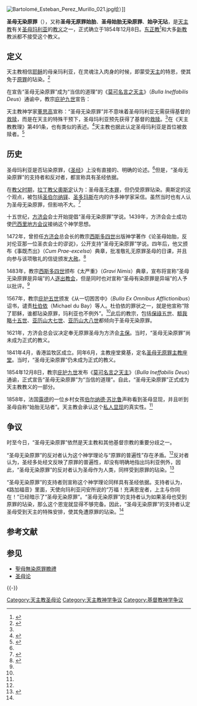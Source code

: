 [[File:Bartolomé_Esteban_Perez_Murillo_021.jpg|thumb]]绘）]]

'''圣母无染原罪'''（{{lang-la|Immaculata Conceptio}}），又称'''圣母无原罪始胎'''、'''圣母始胎无染原罪'''、'''始孕无玷'''，是[[天主教|天主教]]有关[[馬利亞_(耶穌的母親)|圣母玛利亚]]的[[宗教教義|教义]]之一，正式确立于1854年12月8日。[[正教會|东正教]]<ref name="orthodox">{{Cite web|title=正教與異端——原罪|url=http://www.orthodox.cn/catechesis/potapov/07tw.htm|accessdate=2018-07-21|publisher=中国正教会|archive-date=2020-10-05|archive-url=https://web.archive.org/web/20201005201630/http://www.orthodox.cn/catechesis/potapov/07tw.htm|dead-url=no}}</ref>和大多[[新教|新教]]教派都不接受这个教义。

== 定义 ==
天主教相信[[耶稣|耶稣]]的母亲玛利亚，在灵魂注入肉身的时候，即蒙受[[基督教的神|天主]]的特恩，使其免于[[原罪|原罪]]的玷染。<ref name="ofmhk">{{Cite web |url=http://www.ofm.org.hk/200-Sprituality/222-Articles/2224Marian/ic.doc |title=方济会中华之后会省：《圣母始胎无染原罪》 |accessdate=2010-11-12 |archive-date=2007-11-14 |archive-url=https://web.archive.org/web/20071114040445/http://www.ofm.org.hk/200-Sprituality/222-Articles/2224Marian/ic.doc |dead-url=no }}</ref>

在宣告“圣母无染原罪”成为“当信的道理”的《[[莫可名言之天主|莫可名言之天主]]》（''Bulla Ineffabilis Deus''）通谕中，教宗[[庇护九世|庇护九世]]宣告：
{{cquote|為了尊敬聖而不分的聖三，為了光榮、點綴天主之母（聖）童貞（瑪利亞），為了廣揚公教會信理、以及促進基督徒的虔敬起見，我們用我們的主耶穌基督的權威，用真福伯多祿與保祿二位宗徒的、以及我們的權威，宣佈、公告、並定斷那教會所堅信的：荣福童贞玛利亚，曾因全能天主的圣宠和特恩，看在人类的救主耶稣基督的功绩分上，在其受孕之始就被保护，未受原罪的任何污染。<ref>教宗[[庇護九世|比约九世]]：《莫可名言之天主》，转引自[http://www.vatican.va/chinese/ccc/ccc_zh-t-0484.pdf 《天主教教理》]</ref>}}

天主教神学家[[董思高|董思高]]宣称：“圣母无染原罪”并不意味着圣母玛利亚无需获得基督的[[救赎|救赎]]，而是在天主的特殊干预下，圣母玛利亚预先获得了基督的[[救赎|救赎]]。<ref name="ofmhk" />在《天主教教理》第491条，也有类似的表述。<ref>{{Cite web |url=http://www.vatican.va/chinese/ccc/ccc_zh-t-0484.pdf |title=《天主教教理》 |accessdate=2010-11-12 |archive-date=2020-10-05 |archive-url=https://web.archive.org/web/20201005201640/http://www.vatican.va/chinese/ccc/ccc_zh-t-0484.pdf |dead-url=no }}</ref>天主教也据此认定圣母玛利亚是首位被救赎者。<ref>{{Cite web |url=http://dcc.catholic.org.hk/Testing/q%26a_answers/8.htm |title=天主教香港教区教理中心及教理委员会：《教理疑难解答八：基督死在十字架上的补赎及祭献，与被刺透的圣心有何关系？》 |accessdate=2021-01-20 |archive-date=2011-11-29 |archive-url=https://web.archive.org/web/20111129035052/http://dcc.catholic.org.hk/Testing/q%26a_answers/8.htm |dead-url=yes }}</ref>

== 历史 ==
圣母玛利亚是否玷染原罪，《[[圣经|圣经]]》上没有直接的、明确的论述。<ref name="ofmhk" />但是，“圣母无染原罪”的支持者和反对者，都宣称具有圣经依据。

在[[教父哲學|教父时期]]，[[教父_(基督教歷史)|拉丁教父]][[奥古斯丁|奧斯定]]认为：圣母虽无[[本罪|本罪]]，但仍受原罪玷染。奧斯定的这个观点，被包括[[伯爾納鐸|圣伯尔纳铎]]、[[圣多玛斯|圣多玛斯]]在内的许多神学家采信。虽然当时也有人认为圣母无染原罪，但影响不大。<ref>{{Cite web|title=無染原罪瑪利亞|url=http://www.cdd.org.tw/costantinian/514/51404.htm|accessdate=2020-12-14|author=張春申|publisher=天主教主徒會 Congregatio Discipulorum Domini|archiveurl=https://web.archive.org/web/20071213100735/http://www.cdd.org.tw/costantinian/514/51404.htm|archivedate=2007-12-13|dead-url=yes}}</ref>

十五世纪，[[方济各会|方济会]]会士开始提倡“圣母无染原罪”学说。1439年，方济会会士成功使[[巴西里地方会议|巴西里地方会议]]接纳这个神学思想。

1472年，曾担任[[方济各会|方济会]]总会长的教宗[[思道四世|西斯多四世]]出版神学著作《论圣母始胎，反对伦亚那一位圣衣会士的谬说》，公开支持“圣母无染原罪”学说。四年后，他又颁布《事既杰出》（''Cum Prae-excelsa''）典章，批准敬礼无原罪圣母的日课，并且向参与该项敬礼的信徒颁发[[大赦_(基督教)|大赦]]。<ref name="ofmhk2">{{Cite web|title=Immaculate Conception|url=http://www.ofm.org.hk/200-Sprituality/222-Articles/2224Marian/immaconc.htm|accessdate=2018-07-21|work=www.ofm.org.hk|archive-date=2018-09-30|archive-url=https://web.archive.org/web/20180930051502/http://www.ofm.org.hk/200-Sprituality/222-Articles/2224Marian/immaconc.htm|dead-url=no}}</ref>

1483年，教宗[[思道四世|西斯多四世]]颁布《太严重》（''Gravi Nimis''）典章，宣布将宣称“圣母无染原罪是异端”的人[[绝罚|逐出教会]]，但是同时也对宣称“圣母有染原罪是异端”的人予以批评。<ref name="ofmhk2" />

1567年，教宗[[庇护五世|庇护五世]]颁发《从一切困苦中》（''Bulla Ex Omnibus Afflictionibus''）诏书，谴责[[杜伯依|杜伯依]]（Michael du Bay）等人。杜伯依的罪状之一，就是他宣称“除了耶稣，谁都玷染原罪，玛利亚也不例外”。<ref name="ofmhk" />此后的教宗，包括[[保祿五世|保祿五世]]、[[额我略十五世|额我略十五世]]、[[歷山七世|亚历山大七世]]、[[歷山八世|亚历山大八世]]都倾向于圣母无染原罪。

1621年，方济会总会议决定奉无原罪圣母为方济会[[主保聖人|主保]]。当时，“圣母无染原罪”尚未成为正式的教义。

1841年4月，香港监牧区成立。同年6月，主教座堂奠基，定名[[聖母無原罪主教座堂_(香港)|圣母无原罪主教座堂]]。当时，“圣母无染原罪”仍未成为正式的教义。

1854年12月8日，教宗[[庇护九世|庇护九世]]发布《[[莫可名言之天主|莫可名言之天主]]》（''Bulla Ineffabilis Deus''）通谕，正式宣告“圣母无染原罪”为“当信的道理”。自此，“圣母无染原罪”正式成为天主教教义的一部分。

1858年，法国[[盧爾德|露德]]的一位乡村女孩[[伯尔纳德·苏比鲁|伯尔纳德·苏比鲁]]声称看到圣母显现，并且听到圣母自称“始胎无玷者”。天主教会承认这个[[私人显现|私人显现]]的真实性。<ref name="ofmhk" />

== 争议 ==
时至今日，“圣母无染原罪”依然是天主教和其他基督宗教的重要分歧之一。

“圣母无染原罪”的反对者认为这个神学理论与“原罪的普遍性”存在矛盾。<ref name="orthodox" />反对者认为，圣经多处经文反映了原罪的普遍性，却没有明确地指出玛利亚例外，因此，“圣母无染原罪”的反对者认为圣母作为人类，同样受到原罪的玷染。<ref>{{Cite web |url=http://www.vccstm.ca/Training/GoodQuestion/Religion/QA011808.htm |title=洪顺强：《信仰问答》 |accessdate=2010-11-13 |archive-date=2011-10-16 |archive-url=https://web.archive.org/web/20111016040055/http://www.vccstm.ca/Training/GoodQuestion/Religion/QA011808.htm |dead-url=no }}</ref>

“圣母无染原罪”的支持者则宣称这个神学理论同样具有圣经依据。支持者认为，《路加福音》里面，天使向玛利亚问安所说的“万福！充满恩宠者，上主与你同在！”已经暗示了“圣母无染原罪”。“圣母无染原罪”的支持者认为如果圣母也受到原罪的玷染，那么这个恩宠就显得不够完备。因此，“圣母无染原罪”的支持者认定圣母受到天主的特殊安排，使其免遭原罪的玷染。<ref name="ofmhk" />

== 参考文献 ==
{{Reflist|30em}}

== 参见 ==
{{Portal box|基督教|天主教}}
*[[聖母無染原罪瞻禮|聖母無染原罪瞻禮]]
* [[圣母论|圣母论]]

{{-}}
{{基督教神学}}
{{天主教}}
{{天主教会史}}
{{天主教聖人}}
[[Category:天主教圣母论|Category:天主教圣母论]]
[[Category:天主教神学争议|Category:天主教神学争议]]
[[Category:基督教神学争议|Category:基督教神学争议]]